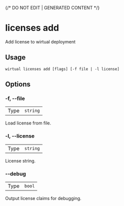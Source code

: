 {/* DO NOT EDIT | GENERATED CONTENT */}

# licenses add

Add license to wirtual deployment

## Usage

```console
wirtual licenses add [flags] [-f file | -l license]
```

## Options

### -f, --file

|      |                     |
| ---- | ------------------- |
| Type | <code>string</code> |

Load license from file.

### -l, --license

|      |                     |
| ---- | ------------------- |
| Type | <code>string</code> |

License string.

### --debug

|      |                   |
| ---- | ----------------- |
| Type | <code>bool</code> |

Output license claims for debugging.
